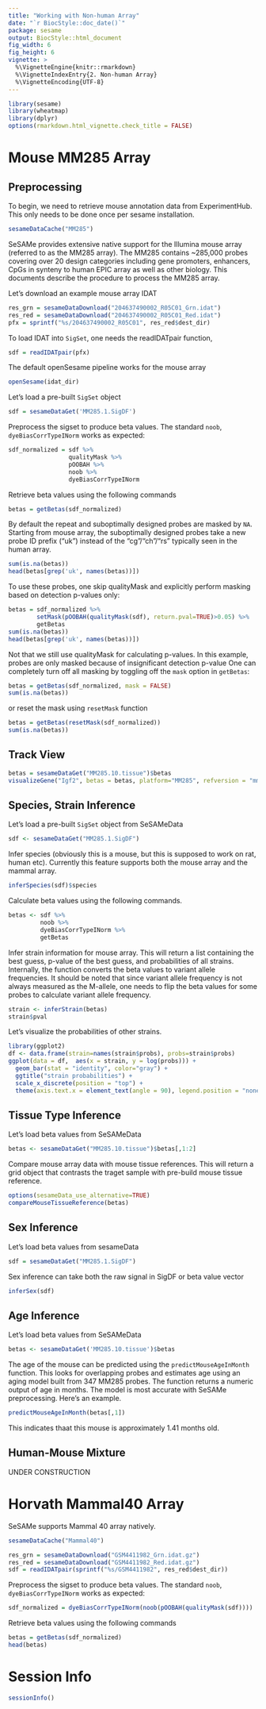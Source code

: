 ```yaml
---
title: "Working with Non-human Array"
date: "`r BiocStyle::doc_date()`"
package: sesame
output: BiocStyle::html_document
fig_width: 6
fig_height: 6
vignette: >
  %\VignetteEngine{knitr::rmarkdown}
  %\VignetteIndexEntry{2. Non-human Array}
  %\VignetteEncoding{UTF-8}
---
```


```r
library(sesame)
library(wheatmap)
library(dplyr)
options(rmarkdown.html_vignette.check_title = FALSE)
```

# Mouse MM285 Array

## Preprocessing

To begin, we need to retrieve mouse annotation data from ExperimentHub.
This only needs to be done once per sesame installation.
```r
sesameDataCache("MM285")
```

SeSAMe provides extensive native support for the Illumina mouse array
(referred to as the MM285 array).
The MM285 contains ~285,000 probes covering over 20 design categories including
gene promoters, enhancers, CpGs in synteny to human EPIC array as well as other
biology. This documents describe the procedure to process the MM285 array.

Let's download an example mouse array IDAT
```r
res_grn = sesameDataDownload("204637490002_R05C01_Grn.idat")
res_red = sesameDataDownload("204637490002_R05C01_Red.idat")
pfx = sprintf("%s/204637490002_R05C01", res_red$dest_dir)
```

To load IDAT into `SigSet`, one needs the readIDATpair function,
```r
sdf = readIDATpair(pfx)
```

The default openSesame pipeline works for the mouse array
```r
openSesame(idat_dir)
```

Let's load a pre-built `SigSet` object
```r
sdf = sesameDataGet('MM285.1.SigDF')
```

Preprocess the sigset to produce beta values.
The standard `noob`, `dyeBiasCorrTypeINorm` works as expected:
```r
sdf_normalized = sdf %>%
                 qualityMask %>%
                 pOOBAH %>%
                 noob %>%
                 dyeBiasCorrTypeINorm
```
Retrieve beta values using the following commands
```r
betas = getBetas(sdf_normalized)
```

By default the repeat and suboptimally designed probes are masked by `NA`.
Starting from mouse array, the suboptimally designed probes take a new
probe ID prefix ("uk") instead of the "cg"/"ch"/"rs" typically seen in
the human array.
```r
sum(is.na(betas))
head(betas[grep('uk', names(betas))])
```

To use these probes, one skip qualityMask and explicitly perform masking based
on detection p-values only:
```r
betas = sdf_normalized %>%
        setMask(pOOBAH(qualityMask(sdf), return.pval=TRUE)>0.05) %>%
        getBetas
sum(is.na(betas))
head(betas[grep('uk', names(betas))])
```
Not that we still use qualityMask for calculating p-values. In this example,
probes are only masked because of insignificant detection p-value
One can completely turn off all masking by toggling off the `mask` option in
`getBetas`:
```r
betas = getBetas(sdf_normalized, mask = FALSE)
sum(is.na(betas))
```
or reset the mask using `resetMask` function
```r
betas = getBetas(resetMask(sdf_normalized))
sum(is.na(betas))
```

## Track View
```r
betas = sesameDataGet("MM285.10.tissue")$betas
visualizeGene("Igf2", betas = betas, platform="MM285", refversion = "mm10")
```

## Species, Strain Inference

Let's load a pre-built `SigSet` object from SeSAMeData
```r
sdf <- sesameDataGet("MM285.1.SigDF")
```

Infer species (obviously this is a mouse, but this is supposed to work on rat,
human etc). Currently this feature supports both the mouse array and the mammal
array.
```r
inferSpecies(sdf)$species
```

Calculate beta values using the following commands.
```r
betas <- sdf %>%
         noob %>%
         dyeBiasCorrTypeINorm %>%
         getBetas
```

Infer strain information for mouse array. This will return a list containing
the best guess, p-value of the best guess, and probabilities of all strains.
Internally, the function converts the beta values to variant allele
frequencies. It should be noted that since variant allele frequency is not
always measured as the M-allele, one needs to flip the beta values for some
probes to calculate variant allele frequency.

```r
strain <- inferStrain(betas)
strain$pval
```
Let's visualize the probabilities of other strains.
```r
library(ggplot2)
df <- data.frame(strain=names(strain$probs), probs=strain$probs)
ggplot(data = df,  aes(x = strain, y = log(probs))) +
  geom_bar(stat = "identity", color="gray") +
  ggtitle("strain probabilities") +
  scale_x_discrete(position = "top") +
  theme(axis.text.x = element_text(angle = 90), legend.position = "none")
```

## Tissue Type Inference

Let's load beta values from SeSAMeData
```r
betas <- sesameDataGet("MM285.10.tissue")$betas[,1:2]
```

Compare mouse array data with mouse tissue references. This will return a grid
object that contrasts the traget sample with pre-build mouse tissue reference.
```r
options(sesameData_use_alternative=TRUE)
compareMouseTissueReference(betas)
```

## Sex Inference

Let's load beta values from sesameData
```r
sdf = sesameDataGet("MM285.1.SigDF")
```

Sex inference can take both the raw signal in SigDF or beta value vector
```r
inferSex(sdf)
```

## Age Inference

Let's load beta values from SeSAMeData
```r
betas <- sesameDataGet('MM285.10.tissue')$betas
```

The age of the mouse can be predicted using the `predictMouseAgeInMonth`
function. This looks for overlapping probes and estimates age using an aging
model built from 347 MM285 probes. The function returns a numeric output of
age in months. The model is most accurate with SeSAMe preprocessing.
Here's an example.
```r
predictMouseAgeInMonth(betas[,1])
```
This indicates thaat this mouse is approximately 1.41 months old.

## Human-Mouse Mixture

UNDER CONSTRUCTION

# Horvath Mammal40 Array

SeSAMe supports Mammal 40 array natively.

```r
sesameDataCache("Mammal40")
```

```r
res_grn = sesameDataDownload("GSM4411982_Grn.idat.gz")
res_red = sesameDataDownload("GSM4411982_Red.idat.gz")
sdf = readIDATpair(sprintf("%s/GSM4411982", res_red$dest_dir))
```

Preprocess the sigset to produce beta values.
The standard `noob`, `dyeBiasCorrTypeINorm` works as expected:
```r
sdf_normalized = dyeBiasCorrTypeINorm(noob(pOOBAH(qualityMask(sdf))))
```
Retrieve beta values using the following commands
```r
betas = getBetas(sdf_normalized)
head(betas)
```

# Session Info

```r
sessionInfo()
```